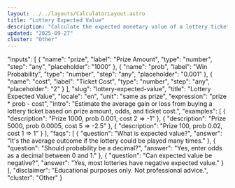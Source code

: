 ```yaml
---
layout: ../../layouts/CalculatorLayout.astro
title: "Lottery Expected Value"
description: "Calculate the expected monetary value of a lottery ticket."
updated: "2025-09-27"
cluster: "Other"
---
```



  "inputs": [
    { "name": "prize", "label": "Prize Amount", "type": "number", "step": "any", "placeholder": "1000" },
    { "name": "prob", "label": "Win Probability", "type": "number", "step": "any", "placeholder": "0.001" },
    { "name": "cost", "label": "Ticket Cost", "type": "number", "step": "any", "placeholder": "2" }
  ],
  "slug": "lottery-expected-value",
  "title": "Lottery Expected Value",
  "locale": "en",
  "unit": "same as prize",
  "expression": "prize * prob - cost",
  "intro": "Estimate the average gain or loss from buying a lottery ticket based on prize amount, odds, and ticket cost.",
  "examples": [
    { "description": "Prize 1000, prob 0.001, cost 2 ⇒ -1" },
    { "description": "Prize 5000, prob 0.0005, cost 5 ⇒ -2.5" },
    { "description": "Prize 100, prob 0.02, cost 1 ⇒ 1" }
  ],
  "faqs": [
    { "question": "What is expected value?", "answer": "It's the average outcome if the lottery could be played many times." },
    { "question": "Should probability be a decimal?", "answer": "Yes, enter odds as a decimal between 0 and 1." },
    { "question": "Can expected value be negative?", "answer": "Yes, most lotteries have negative expected value." }
  ],
  "disclaimer": "Educational purposes only. Not professional advice.",
  "cluster": "Other"
}

<Calculator schema={schema} />
